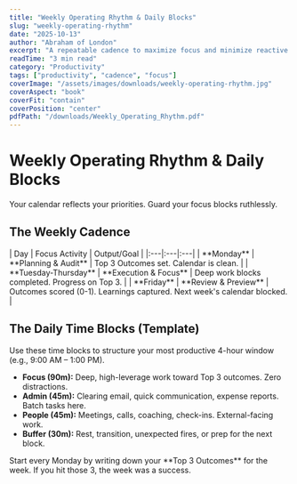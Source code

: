 ```yaml
---
title: "Weekly Operating Rhythm & Daily Blocks"
slug: "weekly-operating-rhythm"
date: "2025-10-13"
author: "Abraham of London"
excerpt: "A repeatable cadence to maximize focus and minimize reactive work."
readTime: "3 min read"
category: "Productivity"
tags: ["productivity", "cadence", "focus"]
coverImage: "/assets/images/downloads/weekly-operating-rhythm.jpg"
coverAspect: "book"
coverFit: "contain"
coverPosition: "center"
pdfPath: "/downloads/Weekly_Operating_Rhythm.pdf"
---
```


# Weekly Operating Rhythm & Daily Blocks

<PullLine subtle>Your calendar reflects your priorities. Guard your focus blocks ruthlessly.</PullLine>

## The Weekly Cadence

<div>
| Day | Focus Activity | Output/Goal |
|:---|:---|:---|
| **Monday** | **Planning & Audit** | Top 3 Outcomes set. Calendar is clean. |
| **Tuesday-Thursday** | **Execution & Focus** | Deep work blocks completed. Progress on Top 3. |
| **Friday** | **Review & Preview** | Outcomes scored (0-1). Learnings captured. Next week's calendar blocked. |
</div>

<Rule />

## The Daily Time Blocks (Template)

Use these time blocks to structure your most productive 4-hour window (e.g., 9:00 AM – 1:00 PM).

- **Focus (90m):** Deep, high-leverage work toward Top 3 outcomes. Zero distractions.
- **Admin (45m):** Clearing email, quick communication, expense reports. Batch tasks here.
- **People (45m):** Meetings, calls, coaching, check-ins. External-facing work.
- **Buffer (30m):** Rest, transition, unexpected fires, or prep for the next block.

<Note tone="key" title="Rule of 3">
Start every Monday by writing down your **Top 3 Outcomes** for the week. If you hit those 3, the week was a success.
</Note>